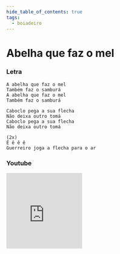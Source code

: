 ```yaml
---
hide_table_of_contents: true
tags:
  - boiadeiro
---
```


# Abelha que faz o mel

### Letra

```text
A abelha que faz o mel
Também faz o samburá
A abelha que faz o mel
Também faz o samburá

Caboclo pega a sua flecha
Não deixa outro tomá
Caboclo pega a sua flecha
Não deixa outro tomá

(2x)
Ê ê ê ê
Guerreiro joga a flecha para o ar
```

### Youtube

<iframe
  width="200"
  height="200"
  src="https://www.youtube.com/embed/6MitUFbZ38A?si=-8AAPSCrKaFy_LVS"
  title="YouTube video player"
  frameborder="0"
  allow="accelerometer; autoplay; clipboard-write; encrypted-media; gyroscope; picture-in-picture; web-share"
  referrerpolicy="strict-origin-when-cross-origin"
  allowfullscreen
></iframe>
